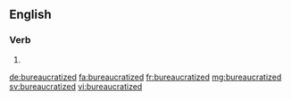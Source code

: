 ==English==

===Verb===
{{head|en}}

# {{en-past of|bureaucratize}}

[[de:bureaucratized]]
[[fa:bureaucratized]]
[[fr:bureaucratized]]
[[mg:bureaucratized]]
[[sv:bureaucratized]]
[[vi:bureaucratized]]